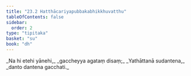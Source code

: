 ```yaml
---
title: "23.2 Hatthācariyapubbakabhikkhuvatthu"
tableOfContents: false
sidebar:
  order: 2
type: "tipitaka"
basket: "su"
book: "dh"
---
```



<DynamicBreadcrumb />

<Division number="323" book="dh" bookNo="18" page="59">

<Paragraph number="348" type="verses" book="dh">
_Na hi etehi yānehi,_  
_gaccheyya agataṃ disaṃ;_  
_Yathāttanā sudantena,_  
_danto dantena gacchati._
</Paragraph>
</Division>